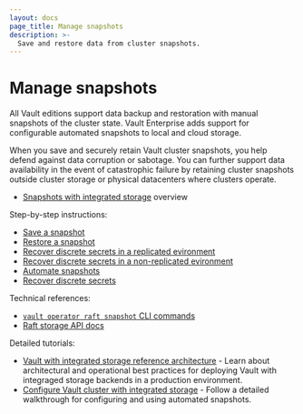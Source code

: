 ```yaml
---
layout: docs
page_title: Manage snapshots
description: >-
  Save and restore data from cluster snapshots.
---
```


# Manage snapshots

All Vault editions support data backup and restoration with manual snapshots of
the cluster state. Vault Enterprise adds support for configurable automated
snapshots to local and cloud storage.

When you save and securely retain Vault cluster snapshots, you help defend
against data corruption or sabotage. You can further support data availability
in the event of catastrophic failure by retaining cluster snapshots outside
cluster storage or physical datacenters where clusters operate.

<Tabs>

<Tab heading="Overviews" group="overview">

- [Snapshots with integrated storage](/vault/docs/sysadmin/snapshots/automation-overview)
  overview <EnterpriseAlert inline="true" />

</Tab>

<Tab heading="How-to guides" group="how-to">

Step-by-step instructions:

- [Save a snapshot](/vault/docs/sysadmin/snapshots/save)
- [Restore a snapshot](/vault/docs/sysadmin/snapshots/restore)
- [Recover discrete secrets in a replicated evironment](/vault/docs/sysadmin/snapshots/reocver-a-secret/replicated-cluster) <EnterpriseAlert inline="true" />
- [Recover discrete secrets in a non-replicated evironment](/vault/docs/sysadmin/snapshots/reocver-a-secret/single-cluster) <EnterpriseAlert inline="true" />
- [Automate snapshots](/vault/docs/sysadmin/snapshots/recover-a-secret) <EnterpriseAlert inline="true" />
- [Recover discrete secrets](/vault/docs/sysadmin/snapshots/recover-a-secret) <EnterpriseAlert inline="true" />

</Tab>

<Tab heading="Reference" group="ref">

Technical references:

- [`vault operator raft snapshot` CLI commands](/vault/docs/commands/operator/raft#snapshot)
- [Raft storage API docs](/vault/api-docs/system/storage/raft)

</Tab>

<Tab heading="Tutorials" group="tutorial">

Detailed tutorials:

- [Vault with integrated storage reference architecture](/vault/tutorials/day-one-raft/raft-reference-architecture) -
  Learn about architectural and operational best practices for deploying Vault
  with integraged storage backends in a production environment.
- [Configure Vault cluster with integrated storage](/vault/tutorials/raft/raft-storage#automated-snapshots) -
  Follow a detailed walkthrough for configuring and using automated snapshots.

</Tab>

</Tabs>
